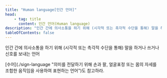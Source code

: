 ```yaml
---
title: "Human language[인간 언어]"
head:
    - tag: title
      content: 인간 언어(Human language)
description: "인간 간에 의사소통을 하기 위해 (시각적 또는 촉각적 수단을 통해) 말을 하거나 쓰거나 신호를 보내는 언어"
tableOfContents: false
---
```



인간 간에 의사소통을 하기 위해 (시각적 또는 촉각적 수단을 통해) 말을 하거나 쓰거나 신호를 보내는 언어

<Aside title="참고">
[수어](./sign-language "의미를 전달하기 위해 손과 팔, 얼굴표정 또는 몸의 자세를 조합한 움직임을 사용하여 표현하는 언어")도 참고하라.
</Aside>
